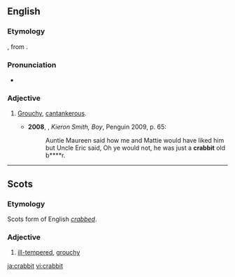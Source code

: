 ==English==

===Etymology===
{{etyl|sco|en}} {{term|crabbit|lang=sco}}, from {{term|crab}}.

===Pronunciation===
* {{a|UK}} {{IPA|/ˈkɹabɪt/|lang=en}}

===Adjective===
{{en-adj}}

# {{context|Scotland|lang=en}} [[grouchy|Grouchy]], [[cantankerous]].
#* '''2008''', {{w|James Kelman}}, ''Kieron Smith, Boy'', Penguin 2009, p. 65:
#*: Auntie Maureen said how me and Mattie would have liked him but Uncle Eric said, Oh ye would not, he was just a '''crabbit''' old b****r.

----

==Scots==

===Etymology===
Scots form of English ''[[crabbed]]''.

===Adjective===
{{sco-adj}}

# [[ill-tempered]], [[grouchy]]

[[ja:crabbit]]
[[vi:crabbit]]